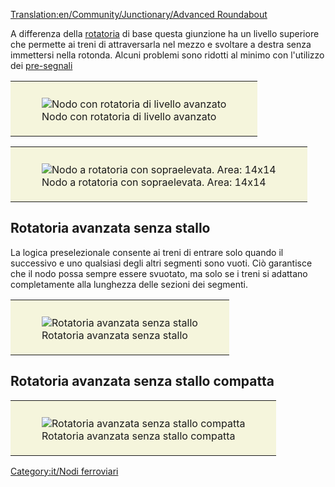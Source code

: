 [[Translation:en/Community/Junctionary/Advanced Roundabout]]

{{it/Nodi ferroviari}}
A differenza della [[it/Community/Junctionary/Rotatoria|rotatoria]] di base questa giunzione ha un livello superiore che permette ai treni di attraversarla nel mezzo e svoltare a destra senza immettersi nella rotonda. Alcuni problemi sono ridotti al minimo con l'utilizzo dei [[it/Manual/Segnali#Pre-segnali|pre-segnali]]

{|style="border: 0px; margin: 5px auto 25px auto;"
|style="padding: 10px 10px 5px; 10px; background-color: #F5F5DC;"|[[File:en/Advanced roundabout.png|center|none|frame|Nodo con rotatoria di livello avanzato]]
|}

{{it/Requisiti nodo|Costoso (a tappe)|2|1|0|3|1|0|1|0|1|1|2||I guasti ai treni influenzano una linea o tutte le svolte a sinistra.|
* Può gestire molti treni in movimento N-E o S-W
* Le piste si dividono e solo i treni che vanno a sinistra devono effettuare il senso rotatorio
'''Suggerimenti'''
* Per consentire ai treni che svoltano a sinistra di viaggiare a tutta velocità attraverso la rotonda è possibile ingrandire il cerchio, ma questo richiede molto spazio.
* Se inverti il senso circolatorio del cerchio interno (ovviamente modificando le diagonali di uscita e la direzione del segnale) il flusso viene incrementato a scapito di un leggero rallentamento, poiché i treni affronteranno una salita ma una volta su taglieranno seguendo il percorso più breve invece di dover percorrere l'intera rotatoria come farebbero con il precedente schema.
* Area: 16x16
}}

{|style="border: 0px; margin: 5px auto 25px auto;"
|style="padding: 10px 10px 5px; 10px; background-color: #F5F5DC;"|[[File:en/Flying roundabout.png|center|frame|Nodo a rotatoria con sopraelevata. Area: 14x14]]
|}

== Rotatoria avanzata senza stallo ==
{{it/Requisiti nodo|Mediamente costoso|2|1|1|2|1|0|1|0|0|1|2||I treni guasti influenzano solo una direzione. (Caso peggiore: il cerchio interno, tra due segmenti, bloccherà 3 direzioni di svolta a sinistra)|
'''Pro'''
* Alta capacità
* Pendenze solo per curve a sinistra (in tutto una in su e una in giù)
* Riserverà le svolte a sinistra per liberare le altre linee (entrata e uscita!)

'''Contro'''
* Transito più lungo "distanza del segnale": 4/5
* Distanza di svolta a sinistra più lunga: 7
* Area: 26x26
}}
La logica preselezionale consente ai treni di entrare solo quando il successivo e uno qualsiasi degli altri segmenti sono vuoti. Ciò garantisce che il nodo possa sempre essere svuotato, ma solo se i treni si adattano completamente alla lunghezza delle sezioni dei segmenti.

{|style="border: 0px; margin: 5px auto 25px auto;"
|style="padding: 10px 10px 5px; 10px; background-color: #F5F5DC;"|[[File:en/4WayNoLock.png|center|frame|Rotatoria avanzata senza stallo]]
|}

== Rotatoria avanzata senza stallo compatta==
{{it/Requisiti nodo|Mediamente costoso|3|1|1|2|1|0|1|0|0|1|2||I treni guasti influenzeranno solo una direzione. (Caso peggiore: il cerchio interno, tra due segmenti, bloccherà tutte le direzioni di svolta a sinistra)|
'''Pro'''
* Alta capacità
* Pendenze solo per curve a sinistra (in tutto una in su e una in giù)

'''Contro'''
* Transito più lungo "distanza del segnale": 4/5
* Distanza di svolta a sinistra più lunga: 7
* Area: 18x18
}}

{|style="border: 0px; margin: 5px auto 25px auto;"
|style="padding: 10px 10px 5px; 10px; background-color: #F5F5DC;"|[[File:en/4WayNoLockSmall.png|center|frame|Rotatoria avanzata senza stallo compatta]]
|}

[[Category:it/Nodi ferroviari]]